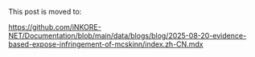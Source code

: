 This post is moved to:

https://github.com/iNKORE-NET/Documentation/blob/main/data/blogs/blog/2025-08-20-evidence-based-expose-infringement-of-mcskinn/index.zh-CN.mdx

